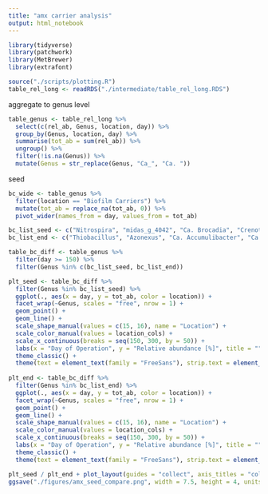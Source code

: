 ```yaml
---
title: "amx carrier analysis"
output: html_notebook
---
```




```r
library(tidyverse)
library(patchwork)
library(MetBrewer)
library(extrafont)

```


```r

source("./scripts/plotting.R")
table_rel_long <- readRDS("./intermediate/table_rel_long.RDS")

```

aggregate to genus level
```r
table_genus <- table_rel_long %>%
  select(c(rel_ab, Genus, location, day)) %>%
  group_by(Genus, location, day) %>%
  summarise(tot_ab = sum(rel_ab)) %>%
  ungroup() %>%
  filter(!is.na(Genus)) %>%
  mutate(Genus = str_replace(Genus, "Ca_", "Ca. "))


```
seed
```r
bc_wide <- table_genus %>%
  filter(location == "Biofilm Carriers") %>%
  mutate(tot_ab = replace_na(tot_ab, 0)) %>%
  pivot_wider(names_from = day, values_from = tot_ab) 

bc_list_seed <- c("Nitrospira", "midas_g_4042", "Ca. Brocadia", "Crenothrix", "midas_g_41102") 
bc_list_end <- c("Thiobacillus", "Azonexus", "Ca. Accumulibacter", "Ca. Competibacter", "Denitratisoma")

table_bc_diff <- table_genus %>%
  filter(day >= 150) %>% 
  filter(Genus %in% c(bc_list_seed, bc_list_end))

plt_seed <- table_bc_diff %>%
  filter(Genus %in% bc_list_seed) %>%
  ggplot(., aes(x = day, y = tot_ab, color = location)) +
  facet_wrap(~Genus, scales = "free", nrow = 1) +
  geom_point() + 
  geom_line() + 
  scale_shape_manual(values = c(15, 16), name = "Location") +
  scale_color_manual(values = location_cols) +
  scale_x_continuous(breaks = seq(150, 300, by = 50)) + 
  labs(x = "Day of Operation", y = "Relative abundance [%]", title = "", color = "Location", shape = "Location") + 
  theme_classic() + 
  theme(text = element_text(family = "FreeSans"), strip.text = element_text(face = "italic"))
  
plt_end <- table_bc_diff %>%
  filter(Genus %in% bc_list_end) %>%
  ggplot(., aes(x = day, y = tot_ab, color = location)) +
  facet_wrap(~Genus, scales = "free", nrow = 1) +
  geom_point() + 
  geom_line() + 
  scale_shape_manual(values = c(15, 16), name = "Location") +
  scale_color_manual(values = location_cols) +
  scale_x_continuous(breaks = seq(150, 300, by = 50)) + 
  labs(x = "Day of Operation", y = "Relative abundance [%]", title = "", color = "Location", shape = "Location") + 
  theme_classic() + 
  theme(text = element_text(family = "FreeSans"), strip.text = element_text(face = "italic"))

plt_seed / plt_end + plot_layout(guides = "collect", axis_titles = "collect") & theme(legend.position = "top")
ggsave("./figures/amx_seed_compare.png", width = 7.5, height = 4, units = "in", dpi = 320)

```

